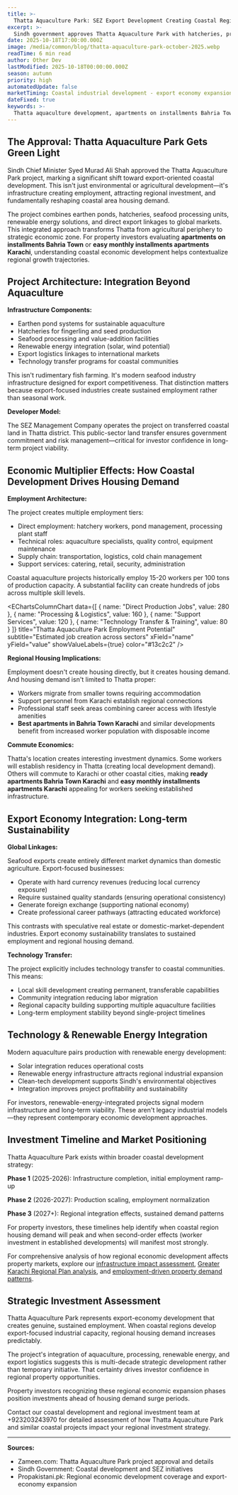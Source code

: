```yaml
---
title: >-
  Thatta Aquaculture Park: SEZ Export Development Creating Coastal Region Job Growth and Housing Demand Surge
excerpt: >-
  Sindh government approves Thatta Aquaculture Park with hatcheries, processing units, and renewable energy. How export-focused coastal development drives regional property investment opportunities.
date: 2025-10-18T17:00:00.000Z
image: /media/common/blog/thatta-aquaculture-park-october-2025.webp
readTime: 6 min read
author: Other Dev
lastModified: 2025-10-18T00:00:00.000Z
season: autumn
priority: high
automatedUpdate: false
marketTiming: Coastal industrial development - export economy expansion period
dateFixed: true
keywords: >-
  Thatta aquaculture development, apartments on installments Bahria Town, easy monthly installments apartments Karachi, ready apartments Bahria Town Karachi, best apartments in Bahria Town Karachi
---
```


## The Approval: Thatta Aquaculture Park Gets Green Light

Sindh Chief Minister Syed Murad Ali Shah approved the Thatta Aquaculture Park project, marking a significant shift toward export-oriented coastal development. This isn't just environmental or agricultural development—it's infrastructure creating employment, attracting regional investment, and fundamentally reshaping coastal area housing demand.

The project combines earthen ponds, hatcheries, seafood processing units, renewable energy solutions, and direct export linkages to global markets. This integrated approach transforms Thatta from agricultural periphery to strategic economic zone. For property investors evaluating **apartments on installments Bahria Town** or **easy monthly installments apartments Karachi**, understanding coastal economic development helps contextualize regional growth trajectories.

## Project Architecture: Integration Beyond Aquaculture

**Infrastructure Components:**

* Earthen pond systems for sustainable aquaculture
* Hatcheries for fingerling and seed production
* Seafood processing and value-addition facilities
* Renewable energy integration (solar, wind potential)
* Export logistics linkages to international markets
* Technology transfer programs for coastal communities

This isn't rudimentary fish farming. It's modern seafood industry infrastructure designed for export competitiveness. That distinction matters because export-focused industries create sustained employment rather than seasonal work.

**Developer Model:**

The SEZ Management Company operates the project on transferred coastal land in Thatta district. This public-sector land transfer ensures government commitment and risk management—critical for investor confidence in long-term project viability.

## Economic Multiplier Effects: How Coastal Development Drives Housing Demand

**Employment Architecture:**

The project creates multiple employment tiers:

* Direct employment: hatchery workers, pond management, processing plant staff
* Technical roles: aquaculture specialists, quality control, equipment maintenance
* Supply chain: transportation, logistics, cold chain management
* Support services: catering, retail, security, administration

Coastal aquaculture projects historically employ 15-20 workers per 100 tons of production capacity. A substantial facility can create hundreds of jobs across multiple skill levels.

<EChartsColumnChart
  data={[
    { name: "Direct Production Jobs", value: 280 },
    { name: "Processing & Logistics", value: 160 },
    { name: "Support Services", value: 120 },
    { name: "Technology Transfer & Training", value: 80 }
  ]}
  title="Thatta Aquaculture Park Employment Potential"
  subtitle="Estimated job creation across sectors"
  xField="name"
  yField="value"
  showValueLabels={true}
  color="#13c2c2"
/>

**Regional Housing Implications:**

Employment doesn't create housing directly, but it creates housing demand. And housing demand isn't limited to Thatta proper:

* Workers migrate from smaller towns requiring accommodation
* Support personnel from Karachi establish regional connections
* Professional staff seek areas combining career access with lifestyle amenities
* **Best apartments in Bahria Town Karachi** and similar developments benefit from increased worker population with disposable income

**Commute Economics:**

Thatta's location creates interesting investment dynamics. Some workers will establish residency in Thatta (creating local development demand). Others will commute to Karachi or other coastal cities, making **ready apartments Bahria Town Karachi** and **easy monthly installments apartments Karachi** appealing for workers seeking established infrastructure.

## Export Economy Integration: Long-term Sustainability

**Global Linkages:**

Seafood exports create entirely different market dynamics than domestic agriculture. Export-focused businesses:

* Operate with hard currency revenues (reducing local currency exposure)
* Require sustained quality standards (ensuring operational consistency)
* Generate foreign exchange (supporting national economy)
* Create professional career pathways (attracting educated workforce)

This contrasts with speculative real estate or domestic-market-dependent industries. Export economy sustainability translates to sustained employment and regional housing demand.

**Technology Transfer:**

The project explicitly includes technology transfer to coastal communities. This means:

* Local skill development creating permanent, transferable capabilities
* Community integration reducing labor migration
* Regional capacity building supporting multiple aquaculture facilities
* Long-term employment stability beyond single-project timelines

## Technology & Renewable Energy Integration

Modern aquaculture pairs production with renewable energy development:

* Solar integration reduces operational costs
* Renewable energy infrastructure attracts regional industrial expansion
* Clean-tech development supports Sindh's environmental objectives
* Integration improves project profitability and sustainability

For investors, renewable-energy-integrated projects signal modern infrastructure and long-term viability. These aren't legacy industrial models—they represent contemporary economic development approaches.

## Investment Timeline and Market Positioning

Thatta Aquaculture Park exists within broader coastal development strategy:

**Phase 1** (2025-2026): Infrastructure completion, initial employment ramp-up

**Phase 2** (2026-2027): Production scaling, employment normalization

**Phase 3** (2027+): Regional integration effects, sustained demand patterns

For property investors, these timelines help identify when coastal region housing demand will peak and when second-order effects (worker investment in established developments) will manifest most strongly.

For comprehensive analysis of how regional economic development affects property markets, explore our [infrastructure impact assessment](/blog/2025/04/infrastructure-impact-karachi-property-values-2025), [Greater Karachi Regional Plan analysis](/blog/2025/10/greater-karachi-regional-plan-2047-bahria-town-apartments-october-2025), and [employment-driven property demand patterns](/blog/2025/07/bahria-town-karachi-pricing-analysis-2025).

## Strategic Investment Assessment

Thatta Aquaculture Park represents export-economy development that creates genuine, sustained employment. When coastal regions develop export-focused industrial capacity, regional housing demand increases predictably.

The project's integration of aquaculture, processing, renewable energy, and export logistics suggests this is multi-decade strategic development rather than temporary initiative. That certainty drives investor confidence in regional property opportunities.

Property investors recognizing these regional economic expansion phases position investments ahead of housing demand surge periods.

Contact our coastal development and regional investment team at +923203243970 for detailed assessment of how Thatta Aquaculture Park and similar coastal projects impact your regional investment strategy.

---

**Sources:**
- Zameen.com: Thatta Aquaculture Park project approval and details
- Sindh Government: Coastal development and SEZ initiatives
- Propakistani.pk: Regional economic development coverage and export-economy expansion
